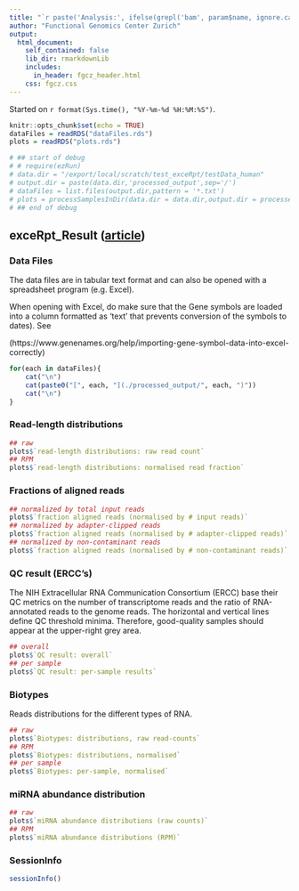 ```yaml
---
title: "`r paste('Analysis:', ifelse(grepl('bam', param$name, ignore.case = TRUE), sub('$', '_exceRpt', param$name), param$name))`"
author: "Functional Genomics Center Zurich"
output: 
  html_document:
    self_contained: false
    lib_dir: rmarkdownLib
    includes:
      in_header: fgcz_header.html
    css: fgcz.css
---
```


Started on `r format(Sys.time(), "%Y-%m-%d %H:%M:%S")`.

```r
knitr::opts_chunk$set(echo = TRUE)
dataFiles = readRDS("dataFiles.rds")
plots = readRDS("plots.rds")

# ## start of debug
# # require(ezRun)
# data.dir = "/export/local/scratch/test_exceRpt/testData_human"
# output.dir = paste(data.dir,'processed_output',sep='/')
# dataFiles = list.files(output.dir,pattern = '*.txt')
# plots = processSamplesInDir(data.dir = data.dir,output.dir = processed_output, getPlotsObjects=TRUE)
# ## end of debug
```

## exceRpt_Result ([article](https://www.sciencedirect.com/science/article/pii/S2405471219300742)) {.tabset}

### Data Files
The data files are in tabular text format and can also be opened with a spreadsheet program (e.g. Excel).

When opening with Excel, do make sure that the Gene symbols are loaded into a column formatted as 'text' that prevents
conversion of the symbols to dates). See

(https://www.genenames.org/help/importing-gene-symbol-data-into-excel-correctly)

```r
for(each in dataFiles){
    cat("\n")
    cat(paste0("[", each, "](./processed_output/", each, ")"))
    cat("\n")
}
```

### Read-length distributions
```r
## raw
plots$`read-length distributions: raw read count`
## RPM
plots$`read-length distributions: normalised read fraction`
```

### Fractions of aligned reads
```r
## normalized by total input reads
plots$`fraction aligned reads (normalised by # input reads)`
## normalized by adapter-clipped reads
plots$`fraction aligned reads (normalised by # adapter-clipped reads)`
## normalized by non-contaminant reads
plots$`fraction aligned reads (normalised by # non-contaminant reads)`
```

### QC result (ERCC's)
The NIH Extracellular RNA Communication Consortium (ERCC) base their QC metrics on the number of transcriptome reads and the ratio of RNA-annotated reads to the genome reads. The horizontal and vertical lines define QC threshold minima. Therefore, good-quality samples should appear at the upper-right grey area.

```r
## overall
plots$`QC result: overall`
## per sample
plots$`QC result: per-sample results`
```

### Biotypes
Reads distributions for the different types of RNA.

```r
## raw
plots$`Biotypes: distributions, raw read-counts`
## RPM
plots$`Biotypes: distributions, normalised`
## per sample
plots$`Biotypes: per-sample, normalised`
```

### miRNA abundance distribution
```r
## raw
plots$`miRNA abundance distributions (raw counts)`
## RPM
plots$`miRNA abundance distributions (RPM)`
```

### SessionInfo
```r
sessionInfo()
```



